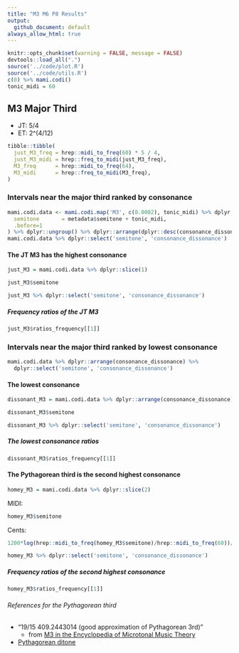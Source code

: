 ```yaml
---
title: "M3 M6 P8 Results"
output:
  github_document: default
always_allow_html: true
---
```


```r
knitr::opts_chunk$set(warning = FALSE, message = FALSE)
devtools::load_all(".")
source('../code/plot.R')
source('../code/utils.R')
c(0) %>% mami.codi()
tonic_midi = 60
```

## M3 Major Third

* JT: 5/4
* ET: 2^(4/12)

```r
tibble::tibble(
  just_M3_freq = hrep::midi_to_freq(60) * 5 / 4,
  just_M3_midi = hrep::freq_to_midi(just_M3_freq),
  M3_freq      = hrep::midi_to_freq(64),
  M3_midi      = hrep::freq_to_midi(M3_freq),
)
```

### Intervals near the major third ranked by consonance

```r
mami.codi.data <- mami.codi.map('M3', c(0.0002), tonic_midi) %>% dplyr::rowwise() %>% dplyr::mutate(
  semitone       = metadata$semitone + tonic_midi,
  .before=1
) %>% dplyr::ungroup() %>% dplyr::arrange(dplyr::desc(consonance_dissonance))
mami.codi.data %>% dplyr::select('semitone', 'consonance_dissonance')
```

#### The JT M3 has the highest consonance

```r
just_M3 = mami.codi.data %>% dplyr::slice(1)
```

```r
just_M3$semitone
```

```r
just_M3 %>% dplyr::select('semitone', 'consonance_dissonance')
```

##### Frequency ratios of the JT M3

```r
just_M3$ratios_frequency[[1]]
```

### Intervals near the major third ranked by lowest consonance

```r
mami.codi.data %>% dplyr::arrange(consonance_dissonance) %>% 
  dplyr::select('semitone', 'consonance_dissonance')
```

#### The lowest consonance
```r
dissonant_M3 = mami.codi.data %>% dplyr::arrange(consonance_dissonance) %>% dplyr::slice(1)
```

```r
dissonant_M3$semitone
```

```r
dissonant_M3 %>% dplyr::select('semitone', 'consonance_dissonance')
```

##### The lowest consonance ratios

```r
dissonant_M3$ratios_frequency[[1]]
```

#### The Pythagorean third is the second highest consonance


```r
homey_M3 = mami.codi.data %>% dplyr::slice(2)
```

MIDI:
```r
homey_M3$semitone
```

Cents:
```r
1200*log(hrep::midi_to_freq(homey_M3$semitone)/hrep::midi_to_freq(60))/log(2)
```

```r
homey_M3 %>% dplyr::select('semitone', 'consonance_dissonance')
```

##### Frequency ratios of the second highest consonance

```r
homey_M3$ratios_frequency[[1]]
```

###### References for the Pythagorean third

* "19/15 409.2443014 (good approximation of Pythagorean 3rd)"
     * from [M3 in the Encyclopedia of Microtonal Music Theory](http://www.tonalsoft.com/enc/m/major-3rd.aspx)
* [Pythagorean ditone](https://en.wikipedia.org/wiki/Ditone)
